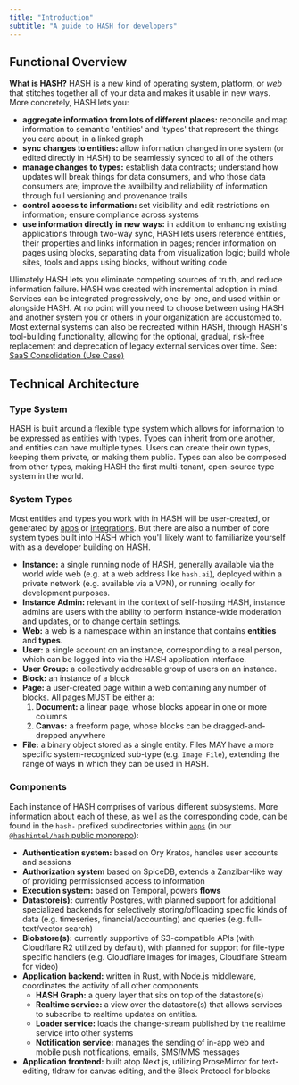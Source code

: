 ```yaml
---
title: "Introduction"
subtitle: "A guide to HASH for developers"
---
```


## Functional Overview

**What is HASH?** HASH is a new kind of operating system, platform, or _web_ that stitches together all of your data and makes it usable in new ways. More concretely, HASH lets you:

- **aggregate information from lots of different places:** reconcile and map information to semantic 'entities' and 'types' that represent the things you care about, in a linked graph
- **sync changes to entities:** allow information changed in one system (or edited directly in HASH) to be seamlessly synced to all of the others
- **manage changes to types:** establish data contracts; understand how updates will break things for data consumers, and who those data consumers are; improve the availbility and reliability of information through full versioning and provenance trails
- **control access to information:** set visibility and edit restrictions on information; ensure compliance across systems
- **use information directly in new ways:** in addition to enhancing existing applications through two-way sync, HASH lets users reference entities, their properties and links information in pages; render information on pages using blocks, separating data from visualization logic; build whole sites, tools and apps using blocks, without writing code

Ulimately HASH lets you eliminate competing sources of truth, and reduce information failure. HASH was created with incremental adoption in mind. Services can be integrated progressively, one-by-one, and used within or alongside HASH. At no point will you need to choose between using HASH and another system you or others in your organization are accustomed to. Most external systems can also be recreated within HASH, through HASH's tool-building functionality, allowing for the optional, gradual, risk-free replacement and deprecation of legacy external services over time. See: [SaaS Consolidation (Use Case)](https://hash.dev/docs/get-started/use-cases#saas-consolidation)

## Technical Architecture

### Type System

HASH is built around a flexible type system which allows for information to be expressed as [entities](https://hash.dev/docs/entities) with [types](https://hash.dev/docs/types). Types can inherit from one another, and entities can have multiple types. Users can create their own types, keeping them private, or making them public. Types can also be composed from other types, making HASH the first multi-tenant, open-source type system in the world.

### System Types

Most entities and types you work with in HASH will be user-created, or generated by [apps](https://hash.dev/docs/apps) or [integrations](https://hash.dev/docs/integrations). But there are also a number of core system types built into HASH which you'll likely want to familiarize yourself with as a developer building on HASH.

- **Instance:** a single running node of HASH, generally available via the world wide web (e.g. at a web address like `hash.ai`), deployed within a private network (e.g. available via a VPN), or running locally for development purposes.
- **Instance Admin:** relevant in the context of self-hosting HASH, instance admins are users with the ability to perform instance-wide moderation and updates, or to change certain settings.
- **Web:** a web is a namespace within an instance that contains **entities** and **types**.
- **User:** a single account on an instance, corresponding to a real person, which can be logged into via the HASH application interface.
- **User Group:** a collectively addresable group of users on an instance.
- **Block:** an instance of a block
- **Page:** a user-created page within a web containing any number of blocks. All pages MUST be either a:
  1. **Document:** a linear page, whose blocks appear in one or more columns
  1. **Canvas:** a freeform page, whose blocks can be dragged-and-dropped anywhere
- **File:** a binary object stored as a single entity. Files MAY have a more specific system-recognized sub-type (e.g. `Image File`), extending the range of ways in which they can be used in HASH.

### Components

Each instance of HASH comprises of various different subsystems. More information about each of these, as well as the corresponding code, can be found in the `hash-` prefixed subdirectories within [`apps`](https://github.com/hashintel/hash/tree/main/apps) (in our [`@hashintel/hash` public monorepo](https://github.com/hashintel)):

- **Authentication system:** based on Ory Kratos, handles user accounts and sessions
- **Authorization system** based on SpiceDB, extends a Zanzibar-like way of providing permissionsed access to information
- **Execution system:** based on Temporal, powers **flows**
- **Datastore(s):** currently Postgres, with planned support for additional specialized backends for selectively storing/offloading specific kinds of data (e.g. timeseries, financial/accounting) and queries (e.g. full-text/vector search)
- **Blobstore(s):** currently supportive of S3-compatible APIs (with Cloudflare R2 utilized by default), with planned for support for file-type specific handlers (e.g. Cloudflare Images for images, Cloudflare Stream for video)
- **Application backend:** written in Rust, with Node.js middleware, coordinates the activity of all other components
  - **HASH Graph:** a query layer that sits on top of the datastore(s)
  - **Realtime service:** a view over the datastore(s) that allows services to subscribe to realtime updates on entities.
  - **Loader service:** loads the change-stream published by the realtime service into other systems
  - **Notification service:** manages the sending of in-app web and mobile push notifications, emails, SMS/MMS messages
- **Application frontend:** built atop Next.js, utilizing ProseMirror for text-editing, tldraw for canvas editing, and the Block Protocol for blocks
